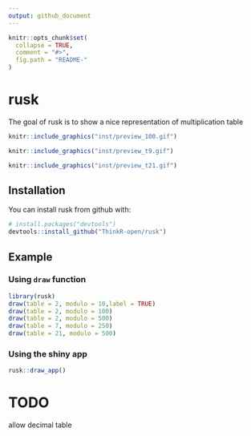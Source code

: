 ```yaml
---
output: github_document
---
```


<!-- README.md is generated from README.Rmd. Please edit that file -->

```r
knitr::opts_chunk$set(
  collapse = TRUE,
  comment = "#>",
  fig.path = "README-"
)
```

# rusk

The goal of rusk is to show a nice representation of multiplication table




```r
knitr::include_graphics("inst/preview_100.gif")
```

```r
knitr::include_graphics("inst/preview_t9.gif")
```
```r
knitr::include_graphics("inst/preview_t21.gif")
```


## Installation

You can install rusk from github with:

```r
# install.packages("devtools")
devtools::install_github("ThinkR-open/rusk")
```

## Example

### Using `draw` function
```r
library(rusk)
draw(table = 2, modulo = 10,label = TRUE)
draw(table = 2, modulo = 100)
draw(table = 2, modulo = 500)
draw(table = 7, modulo = 250)
draw(table = 21, modulo = 500)
```


### Using the shiny app
```r
rusk::draw_app()
```

# TODO

allow decimal table
